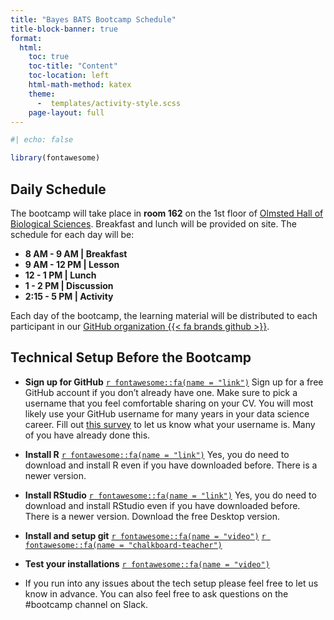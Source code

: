 ```yaml
---
title: "Bayes BATS Bootcamp Schedule"
title-block-banner: true
format:
  html:
    toc: true
    toc-title: "Content"
    toc-location: left
    html-math-method: katex
    theme: 
      -  templates/activity-style.scss
    page-layout: full
---
```


```r
#| echo: false

library(fontawesome)
```

## Daily Schedule

The bootcamp will take place in **room 162** on the 1st floor of [Olmsted Hall of Biological Sciences](https://www.google.com/maps/place/Olmsted+Hall/@41.6847539,-73.895825,15z/data=!4m6!3m5!1s0x89dd3f9cd3b3bd09:0xd841eaf60d866cfc!8m2!3d41.6847539!4d-73.895825!16s%2Fg%2F11hz6tvrr5?entry=ttu). Breakfast and lunch will be provided on site. The schedule for each day will be:

```{=html}

<!--timeline from https://bootsnipp.com/snippets/xrKXW-->

      <div class="container mt-5 mb-5">
        <div class="row">
            <div class="col-md-6 offset-md-3">
                <ul class="timeline">



                    <li>
                    <b> 8 AM - 9 AM |  Breakfast </b>
                    </li>

                    <li>
                    <b> 9 AM - 12 PM |  Lesson </b>

                    </li>

                    <li>
                    <b> 12 - 1 PM |  Lunch </b>
                    </li>

                    <li>
                    <b> 1 - 2 PM |  Discussion </b>
                    </li>
                    
                    <li>
                    <b> 2:15 - 5 PM |  Activity </b>
                    </li>

                </ul>
            </div>
        </div>
      </div>


      <!--end of timeline-->
      
```

Each day of the bootcamp, the learning material will be distributed to each participant in our [GitHub organization {{< fa brands github >}}](https://github.com/bayes-bats).

## Technical Setup Before the Bootcamp

-   **Sign up for GitHub** [`r fontawesome::fa(name = "link")`](https://github.com) Sign up for a free GitHub account if you don't already have one. Make sure to pick a username that you feel comfortable sharing on your CV. You will most likely use your GitHub username for many years in your data science career. Fill out [this survey](https://forms.gle/XBrrS4TM2rR7xyTg6) to let us know what your username is. Many of you have already done this.

-   **Install R** [`r fontawesome::fa(name = "link")`](https://mirror.las.iastate.edu/CRAN/) Yes, you do need to download and install R even if you have downloaded before. There is a newer version.

-   **Install RStudio** [`r fontawesome::fa(name = "link")`](https://posit.co/download/rstudio-desktop/) Yes, you do need to download and install RStudio even if you have downloaded before. There is a newer version. Download the free Desktop version.

-   **Install and setup git** [`r fontawesome::fa(name = "video")`](https://uci.yuja.com/V/Video?v=7926437&node=33713927&a=41919805&autoplay=1) [`r fontawesome::fa(name = "chalkboard-teacher")`](day-0-prerequisites/0-setup/0-setup.html)

-   **Test your installations** [`r fontawesome::fa(name = "video")`](https://uci.yuja.com/V/Video?v=7998123&node=34055987&a=84256585&autoplay=1)

-   If you run into any issues about the tech setup please feel free to let us know in advance. <!--Federica will hold office hours on XXX. You can join the office hours using the zoom link.--> You can also feel free to ask questions on the #bootcamp channel on Slack. 
<!-- Federica will also be holding office hours and you will receive the appropriate zoom links via email from her. -->

<!-- ## Day 0 - Introduction to the Toolkit -->

<!-- Videos to be watched before the bootcamp. If you run into any issues about this content please let us know in advance. <!--Federica will hold office hours on XXX. You can join the office hours using the zoom link.--> 
<!-- You can also feel free to ask questions on the #bootcamp channel on Slack. --> 

<!-- | Topic                  | Materials                                                                                                                                                                                                          | -->
<!-- |-----------------------------------------------|-------------------------| -->
<!-- | Overview               | [`r fontawesome::fa(name = "video")`](https://uci.yuja.com/V/Video?v=7997841&node=34055000&a=198253550&autoplay=1)                                                                                                 | -->
<!-- | hello woRld            | [`r fontawesome::fa(name = "video")`](https://uci.yuja.com/V/Video?v=7998435&node=34057183&a=136917506&autoplay=1) [`r fontawesome::fa(name = "desktop")`](day-0-prerequisites/1-lec-r-basics/1-lec-r-basics.html) | -->
<!-- | Introduction to Quarto | [`r fontawesome::fa(name = "video")`](https://uci.yuja.com/V/Video?v=7998520&node=34057485&a=212583999&autoplay=1) [`r fontawesome::fa(name = "desktop")`](day-0-prerequisites/2-lec-quarto/2-lec-quarto.html)     | -->
<!-- | Git/GitHub             | [`r fontawesome::fa(name = "video")`](https://uci.yuja.com/V/Video?v=7999068&node=34059613&a=192345937&autoplay=1) [`r fontawesome::fa(name = "desktop")`](day-0-prerequisites/3-lec-github/3-lec-github.html)     | -->
<!-- | ggplot                 | [`r fontawesome::fa(name = "video")`](https://uci.yuja.com/V/Video?v=7998687&node=34058227&a=75458400&autoplay=1) [`r fontawesome::fa(name = "desktop")`](day-0-prerequisites/4-lec-ggplot/4-lec-ggplot.html)      | -->
<!-- | Data Wrangling         | [`r fontawesome::fa(name = "video")`](https://uci.yuja.com/V/Video?v=7998875&node=34058869&a=77289457&autoplay=1) [`r fontawesome::fa(name = "desktop")`](day-0-prerequisites/5-lec-wrangle/5-lec-wrangle.html)    | -->
<!-- | Workflow               | [`r fontawesome::fa(name = "video")`](https://uci.yuja.com/V/Video?v=7998997&node=34059344&a=179917770&autoplay=1) [`r fontawesome::fa(name = "desktop")`](day-0-prerequisites/6-lec-workflow/6-lec-workflow.html) | -->

<!-- ## Day 1 - Foundation of Bayesian inference -->

<!-- Your GitHub repository: `day1-foundations-username` -->

<!-- | Type             | Topic                              | Materials                                                                                              | -->
<!-- |-------------------|-----------------------------------|-------------------| -->
<!-- | Opening        | Welcome to Bayes BATS!              | [{{< fa desktop >}}](logistics/1-opening.html)                                                                                                          | -->
<!-- | Lecture - part 1 | Introduction to Bayesian thinking  | [{{< fa desktop >}}](day-1-foundations/1-lec-intro-bayes-thinking/1-lec-intro-bayes-thinking.html)     | -->
<!-- | Lecture - part 2 | Discrete Response Data             | [{{< fa desktop >}}](day-1-foundations/2-lec-discrete-data/2-lec-discrete-data.html)                   | -->
<!-- | Discussion       | Challenges of teaching Bayes       | [{{< fa desktop >}}](day-1-foundations/3-dis-challenges-teach-bayes/3-dis-challenges-teach-bayes.html) | -->
<!-- | Activity         | Designing a Bayes Theorem activity | [{{< fa desktop >}}](day-1-foundations/4-act-bayes-theorem/4-act-bayes-theorem.html)                   | -->

<!-- ## Day 2 - Bayesian computing: Simulating the posterior -->

<!-- Your GitHub repository: `day2-simulations-username` -->

<!-- | Type             | Topic                                 | Materials                                                                                          | -->
<!-- |-------------------|-----------------------------------|-------------------| -->
<!-- | Lecture - part 1 | Conjugate Priors and their Posteriors | [{{< fa desktop >}}](day-2-simulations/1-lec-posterior-conjugate/1-lec-posterior-conjugate.html)   | -->
<!-- | Lecture - part 2 | Gibbs Sampler and MCMC                | [{{< fa desktop >}}](day-2-simulations/2-lec-gibbs-sampler-mcmc/2-lec-gibbs-sampler-mcmc.html)     | -->
<!-- | Discussion       | Bayes in STEM Fields: Use Cases       | [{{< fa desktop >}}](day-2-simulations/3-dis-cases-bayes-stem/3-dis-cases-bayes-stem.html)         | -->
<!-- | Activity         | Designing a simulation activity       | [{{< fa desktop >}}](day-2-simulations/4-act-design-simu-activity/4-act-design-simu-activity.html) | -->

<!-- ## Day 3 - Bayesian computing: Posterior analysis -->

<!-- Your GitHub repository: `day3-posterior-username` -->

<!-- | Type             | Topic                                   | Materials                                                                                                    | -->
<!-- |-------------------|-----------------------------------|-------------------| -->
<!-- | Lecture - part 1 | Posterior Inference and MCMC Algorithms | [{{< fa desktop >}}](day-3-posterior/1-lec-posterior-MCMC-algorithms/1-lec-posterior-MCMC-algorithms.html)   | -->
<!-- | Lecture - part 2 | Posterior Analysis with MCMC            | [{{< fa desktop >}}](day-3-posterior/2-lec-posterior-analysis/2-lec-posterior-analysis.html)                 | -->
<!-- | Lecture - part 2 | Posterior Analysis with MCMC and `rstanarm` version            | [{{< fa desktop >}}](day-3-posterior/2-lec-posterior-analysis/2-lec-posterior-analysis-rstanarm.html)                 | -->
<!-- | Discussion       | Effective Assessment for Bayes Learning | [{{< fa desktop >}}](day-3-posterior/3-dis-effective-assessment-bayes/3-dis-effective-assessment-bayes.html) | -->
<!-- | Activity         | Designing a posterior analysis activity | [{{< fa desktop >}}](day-3-posterior/4-act-posterior-analysis/4-act-posterior-analysis.html)                 | -->

<!-- ## Day 4 - Bayesian modeling: Regression models -->

<!-- Your GitHub repository: `day4-regression-username` -->

<!-- | Type             | Topic                            | Materials                                                                                             | -->
<!-- |-------------------|-----------------------------------|-------------------| -->
<!-- | Lecture - part 1 | Fitting regression models        | [{{< fa desktop >}}](day-4-regression/1-lec-fitting-regression/1-lec-fitting-regression.html)         | -->
<!-- | Lecture - part 2 | Evaluating regression models     | [{{< fa desktop >}}](day-4-regression/2-lec-evaluating-regression/2-lec-evaluating-regression.html)   | -->
<!-- | Discussion       | Bayes Course vs. Module          | [{{< fa desktop >}}](day-4-regression/3-dis-bayes-course-vs-module/3-dis-bayes-course-vs-module.html) | -->
<!-- | Activity         | Designing a Regression Model Lab | [{{< fa desktop >}}](day-4-regression/4-act-regression-lab/4-act-regression-lab.html)                 | -->

<!-- ## Day 5 - Bayesian modeling: Hierarchical models -->

<!-- Your GitHub repository: `day5-hierarchical-username` -->

<!-- | Type             | Topic                                   | Materials                                                                                                 | -->
<!-- |-------------------|-----------------------------------|-------------------| -->
<!-- | Lecture  | Hierarchical Models             | [{{< fa desktop >}}](day-5-hierarchical/1-lec-hierarchical-priors/1-lec-hierarchical-priors.html)         | -->
<!-- | Lecture | Statistical Inference: frequentist vs. Bayesian | [{{< fa desktop >}}](day-5-hierarchical/2-lec-hypothesis-testing/2-lec-hypothesis-testing.html)             | -->
<!-- | Discussion       | Software choices for Bayes learners     | [{{< fa desktop >}}](day-5-hierarchical/3-dis-software-choices/3-dis-software-choices.html)               | -->
<!-- | Activity         | Tier 2 preparation      |  | -->
<!-- | Closing        | Before We Say Goodbye           | [{{< fa desktop >}}](logistics/2-closing.html)  -->

<!-- ## Tier 2 -->

<!-- About ten instructors who attend the bootcamp will be selected to develop course materials in the Fall semester. -->

<!-- You can find more information [following this link](https://www.stat.uci.edu/bayes-bats/materials.html). -->
